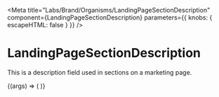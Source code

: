 
<Meta
  title="Labs/Brand/Organisms/LandingPageSectionDescription"
  component={LandingPageSectionDescription}
  parameters={{ knobs: { escapeHTML: false } }}
/>

# LandingPageSectionDescription

<StoryStatus status="unstable" />

This is a description field used in sections on a marketing page.

<Canvas withSource="open">
  <Story name="LandingPageSectionDescription">
    {(args) => (
      <LandingPageSectionDescription
        text={text(
          'markdown',
          `
## Hello World
This is markdown
          `
        )}
      />
    )}
  </Story>
</Canvas>

<Props of={LandingPageSectionDescription} />
